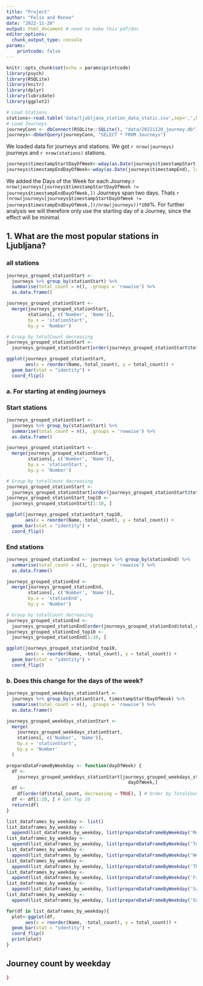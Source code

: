 ```yaml
---
title: "Project"
author: "Felix and Renee"
date: "2022-11-20"
output: html_document # need to make this pdf/doc
editor_options: 
  chunk_output_type: console
params:
    printcode: false
---
```


```r
knitr::opts_chunk$set(echo = params$printcode)
library(psych)
library(RSQLite)
library(knitr)
library(dplyr)
library(lubridate)
library(ggplot2)
```

```r
# Load Stations
stations<-read.table('data/ljubljana_station_data_static.csv',sep=',',header=T)
# Load Journeys
journeyConn <- dbConnect(RSQLite::SQLite(), "data/20221120_journey.db")
journeys<-dbGetQuery(journeyConn, "SELECT * FROM Journeys")
```
We loaded data for journeys and stations. We got `r nrow(journeys)` journeys and `r nrow(stations)` stations.
```r
journeys$timestampStartDayOfWeek<-wday(as.Date(journeys$timestampStart), label=TRUE)
journeys$timestampEndDayOfWeek<-wday(as.Date(journeys$timestampEnd), label=TRUE)
```

We added the Days of the Week for each Journey.`r nrow(journeys[journeys$timestampStartDayOfWeek != journeys$timestampEndDayOfWeek,])` Journeys span two days. Thats `r (nrow(journeys[journeys$timestampStartDayOfWeek != journeys$timestampEndDayOfWeek,])/nrow(journeys))*100`%. For further analysis we will therefore only use the starting day of a Journey, since the effect will be minimal.

## 1. What are the most popular stations in Ljubljana?
### all stations

```r
journeys_grouped_stationStart <-
  journeys %>% group_by(stationStart) %>%
  summarise(total_count = n(), .groups = 'rowwise') %>%
  as.data.frame()

journeys_grouped_stationStart <-
  merge(journeys_grouped_stationStart,
        stations[, c('Number', 'Name')],
        by.x = 'stationStart',
        by.y = 'Number')

# Group by totalCount decreasing
journeys_grouped_stationStart <-
  journeys_grouped_stationStart[order(journeys_grouped_stationStart$total_count, decreasing = TRUE), ]
```

```r
ggplot(journeys_grouped_stationStart,
       aes(x = reorder(Name,-total_count), y = total_count)) +
  geom_bar(stat = "identity") +
  coord_flip()
```

### a. For starting at ending journeys
### Start stations
```r
journeys_grouped_stationStart <-
  journeys %>% group_by(stationStart) %>%
  summarise(total_count = n(), .groups = 'rowwise') %>%
  as.data.frame()

journeys_grouped_stationStart <-
  merge(journeys_grouped_stationStart,
        stations[, c('Number', 'Name')],
        by.x = 'stationStart',
        by.y = 'Number')

# Group by totalCount decreasing
journeys_grouped_stationStart <-
  journeys_grouped_stationStart[order(journeys_grouped_stationStart$total_count, decreasing = TRUE), ]
journeys_grouped_stationStart_top10 <-
  journeys_grouped_stationStart[1:10, ]
```


```r
ggplot(journeys_grouped_stationStart_top10,
       aes(x = reorder(Name,-total_count), y = total_count)) +
  geom_bar(stat = "identity") +
  coord_flip()
```

### End stations

```r
journeys_grouped_stationEnd <- journeys %>% group_by(stationEnd) %>%
  summarise(total_count = n(), .groups = 'rowwise') %>%
  as.data.frame()

journeys_grouped_stationEnd <-
  merge(journeys_grouped_stationEnd,
        stations[, c('Number', 'Name')],
        by.x = 'stationEnd',
        by.y = 'Number')

# Group by totalCount decreasing
journeys_grouped_stationEnd <-
  journeys_grouped_stationEnd[order(journeys_grouped_stationEnd$total_count, decreasing = TRUE), ]
journeys_grouped_stationEnd_top10 <-
  journeys_grouped_stationEnd[1:10, ]
```


```r
ggplot(journeys_grouped_stationEnd_top10,
       aes(x = reorder(Name, -total_count), y = total_count)) +
  geom_bar(stat = "identity") +
  coord_flip()
```

### b. Does this change for the days of the week?

```r
journeys_grouped_weekdays_stationStart <-
  journeys %>% group_by(stationStart, timestampStartDayOfWeek) %>%
  summarise(total_count = n(), .groups = 'rowwise') %>%
  as.data.frame()

journeys_grouped_weekdays_stationStart <-
  merge(
    journeys_grouped_weekdays_stationStart,
    stations[, c('Number', 'Name')],
    by.x = 'stationStart',
    by.y = 'Number'
  )

prepareDataFrameByWeekday <- function(dayOfWeek) {
  df <-
    journeys_grouped_weekdays_stationStart[journeys_grouped_weekdays_stationStart$timestampStartDayOfWeek ==
                                             dayOfWeek,]
  df <-
    df[order(df$total_count, decreasing = TRUE), ] # Order by TotalCount
  df <- df[1:10, ] # Get Top 10
  return(df)
}

list_dataframes_by_weekday <- list()
list_dataframes_by_weekday <-
  append(list_dataframes_by_weekday, list(prepareDataFrameByWeekday('Mon')))
list_dataframes_by_weekday <-
  append(list_dataframes_by_weekday, list(prepareDataFrameByWeekday('Tue')))
list_dataframes_by_weekday <-
  append(list_dataframes_by_weekday, list(prepareDataFrameByWeekday('Wed')))
list_dataframes_by_weekday <-
  append(list_dataframes_by_weekday, list(prepareDataFrameByWeekday('Thu')))
list_dataframes_by_weekday <-
  append(list_dataframes_by_weekday, list(prepareDataFrameByWeekday('Fri')))
list_dataframes_by_weekday <-
  append(list_dataframes_by_weekday, list(prepareDataFrameByWeekday('Sat')))
list_dataframes_by_weekday <-
  append(list_dataframes_by_weekday, list(prepareDataFrameByWeekday('Sun')))
```

```r
for(df in list_dataframes_by_weekday){
  plot<-ggplot(df,
       aes(x = reorder(Name, -total_count), y = total_count)) +
  geom_bar(stat = "identity") +
  coord_flip()
  print(plot)
}
```

## Journey count by weekday

```r

}
```
